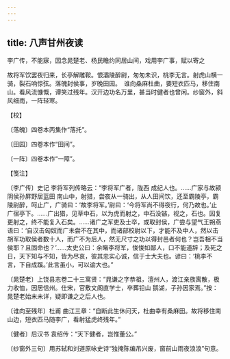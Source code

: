 ```yaml
---
---
---
```

title: 八声甘州夜读
---



李广传，不能寐，因念晁楚老、杨民瞻约同居山间，戏用李广事，赋以寄之





故将军饮罢夜归来，长亭解雕鞍。恨灞陵醉尉，匆匆未识，桃李无言。射虎山横一骑，裂石响惊弦。落魄封侯事，岁晚田园。　谁向桑麻杜曲，要短衣匹马，移住南山。看风流慷慨，谭笑过残年。汉开边功名万里，甚当时健者也曾闲。纱窗外，斜风细雨，一阵轻寒。





【校】


〔落魄〕四卷本丙集作“落托”。

〔田园〕四卷本作“田间”。

〔一阵〕四卷本作“一障”。





【笺注】


〔李广传〕史记 李将军列传略云：“李将军广者，陇西 成纪人也。……广家与故颍阴侯孙屏野居蓝田 南山中，射猎，尝夜从一骑出，从人田间饮，还至霸陵亭，霸陵尉醉，呵止广，广骑曰：‘故李将军。’尉曰：‘今将军尚不得夜行，何乃故也。’止广宿亭下。……广出猎，见草中石，以为虎而射之，中石没镞，视之，石也。因复更射之，终不能复入石矣。……诸广之军吏及士卒，或取封侯，广尝与望气王朔燕语曰：‘自汉击匈奴而广未尝不在其中，而诸部校尉以下，才能不及中人，然以击胡军功取侯者数十人，而广不为后人，然无尺寸之功以得封邑者何也？岂吾相不当侯耶？且固命也？’……太史公曰：余睹李将军，悛悛如鄙人，口不能道辞；及死之日，天下知与不知，皆为尽哀，彼其忠实心诚，信于士大夫也。谚曰：‘桃李不言，下自成蹊。’此言虽小，可以谕大也。”

〔晁楚老〕上饶县志卷二十三寓贤：“晁谦之字恭祖，澶州人，渡江亲族离散，极力收恤，因居信州。仕宋，官敷文阁直学士，卒葬铅山 鹅湖，子孙因家焉。”按：晁楚老始末未详，疑即谦之之后人也。

〔谁向至残年〕杜甫 曲江三章：“自断此生休问天，杜曲幸有桑麻田。故将移住南山边，短衣匹马随李广，看射猛虎终残年。”

〔健者〕后汉书 袁绍传：“天下健者，岂惟董公。”

〔纱窗外三句〕用苏轼和刘道原咏史诗“独掩陈编吊兴废，窗前山雨夜浪浪”句意。